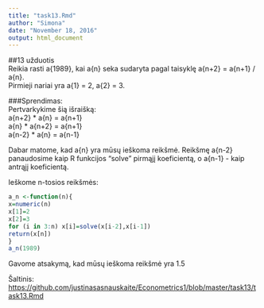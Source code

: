 ```yaml
---
title: "task13.Rmd"
author: "Simona"
date: "November 18, 2016"
output: html_document
---
```

##13 užduotis   
Reikia rasti a{1989}, kai a{n} seka sudaryta pagal taisyklę a{n+2} = a{n+1} / a{n}.   
Pirmieji nariai yra a{1} = 2, a{2} = 3.   
   
###Sprendimas:    
Pertvarkykime šią išraišką:   
a{n+2} * a{n} = a{n+1}   
a{n} * a{n+2} = a{n+1}  
a{n-2} * a{n} = a{n-1}   

Dabar matome, kad a{n} yra mūsų ieškoma reikšmė. Reikšmę a{n-2} panaudosime kaip R funkcijos "solve" pirmąjį koeficientą, o a{n-1} - kaip antrąjį koeficientą.    

Ieškome n-tosios reikšmės:
```r
a_n <-function(n){
x=numeric(n)
x[1]=2
x[2]=3
for (i in 3:n) x[i]=solve(x[i-2],x[i-1])
return(x[n])
}
a_n(1989)
```
Gavome atsakymą, kad mūsų ieškoma reikšmė yra 1.5   
    
Šaltinis: <https://github.com/justinasasnauskaite/Econometrics1/blob/master/task13/task13.Rmd>
